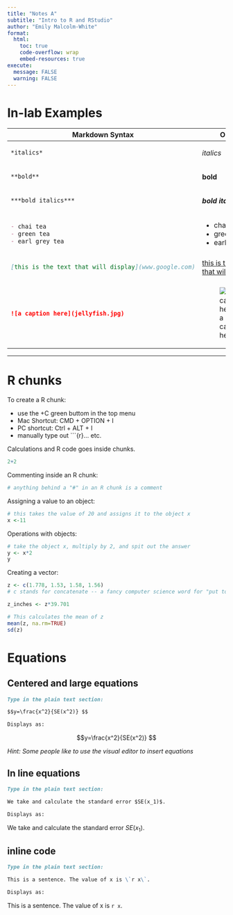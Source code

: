 ```yaml
---
title: "Notes A"
subtitle: "Intro to R and RStudio"
author: "Emily Malcolm-White"
format:
  html:
    toc: true
    code-overflow: wrap
    embed-resources: true
execute: 
  message: FALSE
  warning: FALSE
---
```


# In-lab Examples

+------------------------------------------------------+------------------------------------------------------+
| Markdown Syntax                                      | Output                                               |
+======================================================+======================================================+
| ``` markdown                                         | *italics*                                            |
| *italics*                                            |                                                      |
| ```                                                  |                                                      |
+------------------------------------------------------+------------------------------------------------------+
| ``` markdown                                         | **bold**                                             |
| **bold**                                             |                                                      |
| ```                                                  |                                                      |
+------------------------------------------------------+------------------------------------------------------+
| ``` markdown                                         | ***bold italics***                                   |
| ***bold italics***                                   |                                                      |
| ```                                                  |                                                      |
+------------------------------------------------------+------------------------------------------------------+
| ``` markdown                                         | -   chai tea                                         |
| - chai tea                                           | -   green tea                                        |
| - green tea                                          | -   earl grey tea                                    |
| - earl grey tea                                      |                                                      |
| ```                                                  |                                                      |
+------------------------------------------------------+------------------------------------------------------+
| ``` markdown                                         | [this is the text that will display](www.google.com) |
| [this is the text that will display](www.google.com) |                                                      |
| ```                                                  |                                                      |
+------------------------------------------------------+------------------------------------------------------+
| ``` markdown                                         | ![a caption here](../images/jellyfish.jpg)           | 
| ![a caption here](jellyfish.jpg)                     |                                                      |
| ```                                                  |                                                      |
+------------------------------------------------------+------------------------------------------------------+

------------------------------------------------------------------------

# R chunks

To create a R chunk:

- use the +C green buttom in the top menu
- Mac Shortcut: CMD + OPTION + I 
- PC shortcut: Ctrl + ALT + I
- manually type out ```{r}... etc. 



Calculations and R code goes inside chunks. 

```r
2+2
```

Commenting inside an R chunk: 

```r
# anything behind a "#" in an R chunk is a comment
```

Assigning a value to an object: 

```r
# this takes the value of 20 and assigns it to the object x
x <-11
```

Operations with objects: 

```r
# take the object x, multiply by 2, and spit out the answer
y <- x*2
y
```

Creating a vector: 

```r
z <- c(1.778, 1.53, 1.58, 1.56)
# c stands for concatenate -- a fancy computer science word for "put together"

z_inches <- z*39.701

# This calculates the mean of z
mean(z, na.rm=TRUE)
sd(z)
```

# Equations

## Centered and large equations

``` markdown
Type in the plain text section: 

$$y=\frac{x^2}{SE(x^2)} $$

Displays as: 
```

$$y=\frac{x^2}{SE(x^2)} $$

*Hint: Some people like to use the visual editor to insert equations*

## In line equations

``` markdown
Type in the plain text section: 

We take and calculate the standard error $SE(x_1)$.

Displays as: 
```

We take and calculate the standard error $SE(x_1)$.

## inline code

``` markdown
Type in the plain text section: 

This is a sentence. The value of x is \`r x\`.

Displays as: 
```

This is a sentence. The value of x is `r x`.

